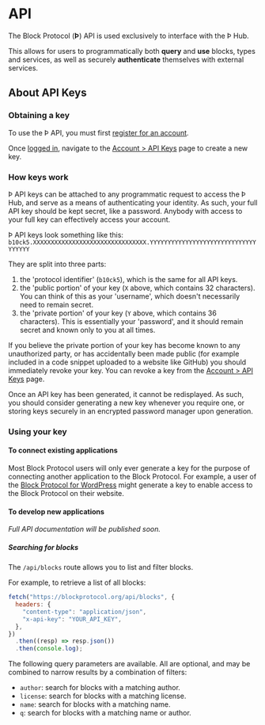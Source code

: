 # API

The Block Protocol (**Þ**) API is used exclusively to interface with the Þ Hub.

This allows for users to programmatically both **query** and **use** blocks, types and services, as well as securely **authenticate** themselves with external services.

## About API Keys

### Obtaining a key

To use the Þ API, you must first [register for an account](https://blockprotocol.org/signup).

Once [logged in](https://blockprotocol.org/login), navigate to the [Account > API Keys](https://blockprotocol.org/account/api) page to create a new key.

### How keys work

Þ API keys can be attached to any programmatic request to access the Þ Hub, and serve as a means of authenticating your identity. As such, your full API key should be kept secret, like a password. Anybody with access to your full key can effectively access your account.

Þ API keys look something like this: `b10ck5.XXXXXXXXXXXXXXXXXXXXXXXXXXXXXXXX.YYYYYYYYYYYYYYYYYYYYYYYYYYYYYYYYYYYY`

They are split into three parts:

1.  the 'protocol identifier' (`b10ck5`), which is the same for all API keys.
2.  the 'public portion' of your key (`X` above, which contains 32 characters). You can think of this as your 'username', which doesn't necessarily need to remain secret.
3.  the 'private portion' of your key (`Y` above, which contains 36 characters). This is essentially your 'password', and it should remain secret and known only to you at all times.

If you believe the private portion of your key has become known to any unauthorized party, or has accidentally been made public (for example included in a code snippet uploaded to a website like GitHub) you should immediately revoke your key. You can revoke a key from the [Account > API Keys](https://blockprotocol.org/account/api) page.

Once an API key has been generated, it cannot be redisplayed. As such, you should consider generating a new key whenever you require one, or storing keys securely in an encrypted password manager upon generation.

### Using your key

#### To connect existing applications

Most Block Protocol users will only ever generate a key for the purpose of connecting another application to the Block Protocol. For example, a user of the [Block Protocol for WordPress](https://blockprotocol.org/wordpress) might generate a key to enable access to the Block Protocol on their website.

#### To develop new applications

_Full API documentation will be published soon._

##### Searching for blocks

The `/api/blocks` route allows you to list and filter blocks.

For example, to retrieve a list of all blocks:

```javascript
fetch("https://blockprotocol.org/api/blocks", {
  headers: {
    "content-type": "application/json",
    "x-api-key": "YOUR_API_KEY",
  },
})
  .then((resp) => resp.json())
  .then(console.log);
```

The following query parameters are available. All are optional, and may be combined to narrow results by a combination of filters:

- `author`: search for blocks with a matching author.
- `license`: search for blocks with a matching license.
- `name`: search for blocks with a matching name.
- `q`: search for blocks with a matching name or author.
